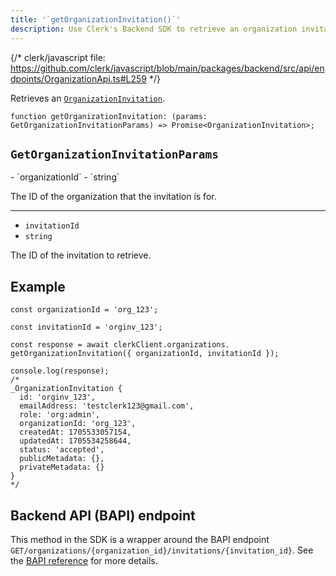 ```yaml
---
title: '`getOrganizationInvitation()`'
description: Use Clerk's Backend SDK to retrieve an organization invitation.
---
```


{/* clerk/javascript file: https://github.com/clerk/javascript/blob/main/packages/backend/src/api/endpoints/OrganizationApi.ts#L259 */}

Retrieves an [`OrganizationInvitation`](/docs/references/backend/types/backend-organization-invitation).

```tsx {{ prettier: false }}
function getOrganizationInvitation: (params: GetOrganizationInvitationParams) => Promise<OrganizationInvitation>;
```

## `GetOrganizationInvitationParams`

<Properties>
  - `organizationId`
  - `string`

  The ID of the organization that the invitation is for.

  ---

  - `invitationId`
  - `string`

  The ID of the invitation to retrieve.
</Properties>

## Example

```tsx {{ prettier: false }}
const organizationId = 'org_123';

const invitationId = 'orginv_123';

const response = await clerkClient.organizations.
getOrganizationInvitation({ organizationId, invitationId });

console.log(response);
/*
_OrganizationInvitation {
  id: 'orginv_123',
  emailAddress: 'testclerk123@gmail.com',
  role: 'org:admin',
  organizationId: 'org_123',
  createdAt: 1705533057154,
  updatedAt: 1705534258644,
  status: 'accepted',
  publicMetadata: {},
  privateMetadata: {}
}
*/
```

## Backend API (BAPI) endpoint

This method in the SDK is a wrapper around the BAPI endpoint `GET/organizations/{organization_id}/invitations/{invitation_id}`. See the [BAPI reference](https://clerk.com/docs/reference/backend-api/tag/Organization-Invitations#operation/GetOrganizationInvitation) for more details.
